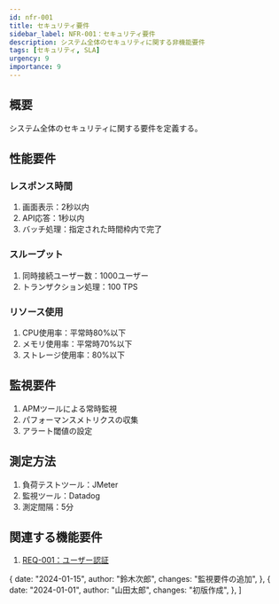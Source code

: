 ```yaml
---
id: nfr-001
title: セキュリティ要件
sidebar_label: NFR-001：セキュリティ要件
description: システム全体のセキュリティに関する非機能要件
tags: [セキュリティ, SLA]
urgency: 9
importance: 9
---
```



<TagList tags={frontMatter.tags} />

<PriorityMatrix urgency={frontMatter.urgency} importance={frontMatter.importance} />

## 概要
システム全体のセキュリティに関する要件を定義する。

## 性能要件
### レスポンス時間
1. 画面表示：2秒以内
1. API応答：1秒以内
1. バッチ処理：指定された時間枠内で完了

### スループット
1. 同時接続ユーザー数：1000ユーザー
1. トランザクション処理：100 TPS

### リソース使用
1. CPU使用率：平常時80%以下
1. メモリ使用率：平常時70%以下
1. ストレージ使用率：80%以下

## 監視要件
1. APMツールによる常時監視
1. パフォーマンスメトリクスの収集
1. アラート閾値の設定

## 測定方法
1. 負荷テストツール：JMeter
1. 監視ツール：Datadog
1. 測定間隔：5分

## 関連する機能要件
1. [REQ-001：ユーザー認証](../functional/req-001.mdx)

  {
    date: "2024-01-15",
    author: "鈴木次郎",
    changes: "監視要件の追加",
  },
  {
    date: "2024-01-01",
    author: "山田太郎",
    changes: "初版作成",
  },
]
